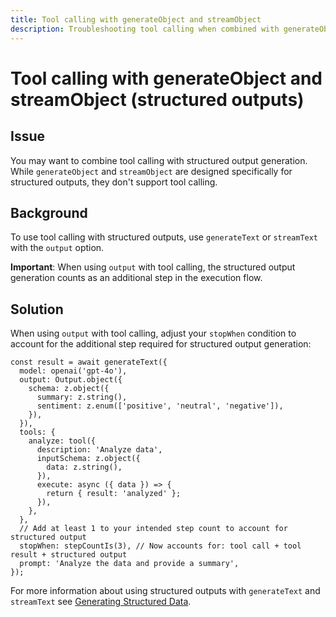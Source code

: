 ```yaml
---
title: Tool calling with generateObject and streamObject
description: Troubleshooting tool calling when combined with generateObject and streamObject
---
```


# Tool calling with generateObject and streamObject (structured outputs)

## Issue

You may want to combine tool calling with structured output generation. While `generateObject` and `streamObject` are designed specifically for structured outputs, they don't support tool calling.

## Background

To use tool calling with structured outputs, use `generateText` or `streamText` with the `output` option.

**Important**: When using `output` with tool calling, the structured output generation counts as an additional step in the execution flow.

## Solution

When using `output` with tool calling, adjust your `stopWhen` condition to account for the additional step required for structured output generation:

```tsx
const result = await generateText({
  model: openai('gpt-4o'),
  output: Output.object({
    schema: z.object({
      summary: z.string(),
      sentiment: z.enum(['positive', 'neutral', 'negative']),
    }),
  }),
  tools: {
    analyze: tool({
      description: 'Analyze data',
      inputSchema: z.object({
        data: z.string(),
      }),
      execute: async ({ data }) => {
        return { result: 'analyzed' };
      }),
    },
  },
  // Add at least 1 to your intended step count to account for structured output
  stopWhen: stepCountIs(3), // Now accounts for: tool call + tool result + structured output
  prompt: 'Analyze the data and provide a summary',
});
```

For more information about using structured outputs with `generateText` and `streamText` see [Generating Structured Data](/docs/ai-sdk-core/generating-structured-data#structured-outputs-with-generatetext-and-streamtext).

